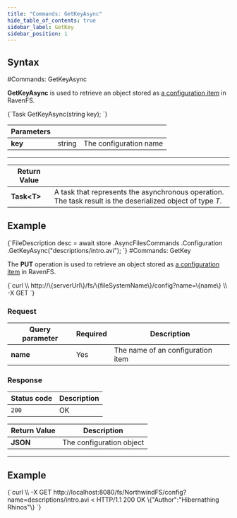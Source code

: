 ```yaml
---
title: "Commands: GetKeyAsync"
hide_table_of_contents: true
sidebar_label: GetKey
sidebar_position: 1
---
```





## Syntax
<LanguageSwitcher supportedLanguages={supportedLanguages} />
<LanguageContent language="csharp">
#Commands: GetKeyAsync

**GetKeyAsync** is used to retrieve an object stored as [a configuration item](../../../configurations.mdx) in RavenFS.



<TabItem value="get_key_1" label="get_key_1">
<CodeBlock language="csharp">
{`Task<T> GetKeyAsync<T>(string key);
`}
</CodeBlock>
</TabItem>

| Parameters | | |
| ------------- | ------------- | ----- |
| **key** | string | The configuration name |

---

| Return Value | |
| ------------- | ------------- |
| **Task&lt;T&gt;** | A task that represents the asynchronous operation. The task result is the deserialized object of type *T*. |

## Example

<TabItem value="get_key_2" label="get_key_2">
<CodeBlock language="csharp">
{`FileDescription desc = await store
	.AsyncFilesCommands
	.Configuration
	.GetKeyAsync<FileDescription>("descriptions/intro.avi");
`}
</CodeBlock>
</TabItem>

</LanguageContent>
<LanguageContent language="http">
#Commands: GetKey

The **PUT** operation is used to retrieve an object stored as [a configuration item](../../../configurations.mdx) in RavenFS.



<TabItem value="json" label="json">
<CodeBlock language="json">
{`curl \\
	http://\{serverUrl\}/fs/\{fileSystemName\}/config?name=\{name\}  \\
	-X GET
`}
</CodeBlock>
</TabItem>

### Request

| Query parameter | Required | Description |
| ------------- | -- | ---- |
| **name** | Yes | The name of an configuration item |

### Response

| Status code | Description |
| ----------- | - |
| `200` | OK |

| Return Value | Description |
| ------------- | ------------- |
| **JSON** | The configuration object |

---

## Example

<TabItem value="json" label="json">
<CodeBlock language="json">
{`curl \\
	-X GET http://localhost:8080/fs/NorthwindFS/config?name=descriptions/intro.avi
< HTTP/1.1 200 OK
\{"Author":"Hibernathing Rhinos"\}
`}
</CodeBlock>
</TabItem>

</LanguageContent>

<!---

-->